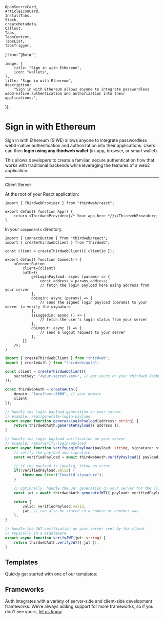 	OpenSourceCard,
	ArticleIconCard,
	InstallTabs,
	Stack,
	createMetadata,
	Callout,
	Tabs,
	TabsContent,
	TabsList,
	TabsTrigger,
} from "@doc";

	image: {
		title: "Sign in with Ethereum",
		icon: "wallets",
	},
	title: "Sign in with Ethereum",
	description:
		"Sign in with Ethereum allows anyone to integrate passwordless web3-native authentication and authorization into their applications.",
});

# Sign in with Ethereum

Sign in with Ethereum (SIWE) allows anyone to integrate passwordless web3-native authentication and authorization into their applications. Users can then **login using any thirdweb wallet** (in-app, browser, or smart wallet).

This allows developers to create a familiar, secure authentication flow that works with traditional backends while leveraging the features of a web3 application.

---

<Tabs defaultValue="client">

<TabsList>
	<TabsTrigger value="client">Client</TabsTrigger>
	<TabsTrigger value="server">Server</TabsTrigger>
</TabsList>

<TabsContent value="client">

At the root of your React application:

```tsx
import { ThirdwebProvider } from "thirdweb/react";

export default function App() {
	return <ThirdwebProvider>{/* Your app here */}</ThirdwebProvider>;
}
```

In your `components` directory:

```tsx
import { ConnectButton } from "thirdweb/react";
import { createThirdwebClient } from "thirdweb";

const client = createThirdwebClient({ clientId });

export default function Connect() {
	<ConnectButton
		client={client}
		auth={{
			getLoginPayload: async (params) => {
				const address = params.address;
				// fetch the login payload here using address from your server
			},
			doLogin: async (params) => {
				// send the signed login payload (params) to your server to verify the signature
			},
			isLoggedIn: async () => {
				// fetch the user's login status from your server
			},
			doLogout: async () => {
				// send a logout request to your server
			},
		}}
	/>;
}
```

</TabsContent>

<TabsContent value="server">

```ts
import { createThirdwebClient } from "thirdweb";
import { createAuth } from "thirdweb/auth";

const client = createThirdwebClient({
	secretKey: "<your-secret-key>", // get yours on your thirdweb dashboard
});

const thirdwebAuth = createAuth({
	domain: "localhost:3000", // your domain
	client,
});

// handle the login payload generation on your server
// example: /api/generate-login-payload
export async function generateLoginPayload(address: string) {
	return thirdwebAuth.generatePayload({ address });
}

// handle the login payload verification on your server
// example: /api/verify-login-payload
export async function verifyLoginPayload(payload: string, signature: string) {
	// verify the payload and signature
	const verifiedPayload = await thirdwebAuth.verifyPayload({ payload, signature });

	// if the payload is invalid, throw an error
	if(!verifiedPayload.valid) {
		throw new Error("Invalid signature");
	}

	// Optionally, handle the JWT generation on your server for the client to use for subsequent calls to your server
	const jwt = await thirdwebAuth.generateJWT({ payload: verifiedPayload });

	return {
		valid: verifiedPayload.valid,
		jwt, // can also be stored in a cookie or another way
	};
}

// handle the JWT verification on your server sent by the client
// typically in a middleware
export async function verifyJWT(jwt: string) {
	return thirdwebAuth.verifyJWT({ jwt });
}
```

</TabsContent>

</Tabs>

## Templates

Quickly get started with one of our templates:

<OpenSourceCard
	title="Auth + Next.js"
	href="https://github.com/thirdweb-example/thirdweb-auth-next"
	description="A working example of Auth + Next.js"
/>

<OpenSourceCard
	title="Auth + Express"
	href="https://github.com/thirdweb-example/thirdweb-auth-express"
	description="A working example of a React + Express app using Auth"
/>

## Frameworks

Auth integrates with a variety of server-side and client-side development frameworks. We&apos;re always adding support for more frameworks, so if you don&apos;t see yours, [let us know](https://thirdweb.com/contact-us).

<Stack>

<ArticleIconCard
	title="Next.js"
	href="/connect/auth/frameworks/next"
	description="Integrate Auth in Next.js applications."
	image={next}
/>

<ArticleIconCard
	title="React + Express"
	href="/connect/auth/frameworks/react-express"
	description="Integrate Auth in React applications using Vite and Express."
	image={react}
/>

</Stack>
